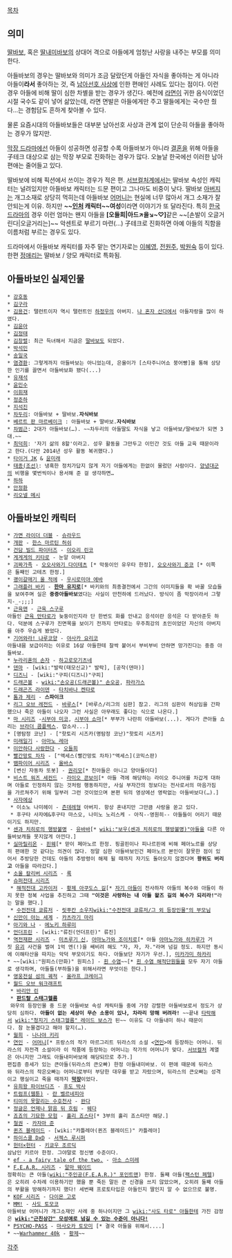 [[목차]]

== 의미 ==
[[딸바보]], 혹은 [[딸내미바보]]의 상대어 격으로 아들에게 엄청난 사랑을 내주는 부모를 의미한다.

아들바보의 경우는 딸바보와 의미가 조금 달랐던게 아들인 자식을 좋아하는 게 아니라 아들이'''라서''' 좋아하는 것, 즉 [[남아선호 사상]]에 인한 편애인 사례도 있다는 점이다. 이런 경우 아들에 비해 딸이 심한 차별을 받는 경우가 생긴다. 예전에 [[라면]]이 귀한 음식이었던 시절 국수도 같이 넣어 삶았는데, 라면 면발은 아들에게만 주고 딸들에게는 국수만 줬다...는 경험담도 흔하게 찾아볼 수 있다. 

물론 요즘시대의 아들바보들은 대부분 남아선호 사상과 관계 없이 단순히 아들을 좋아하는 경우가 많지만.

[[막장 드라마]]에선 아들이 성공하면 성공할 수록 아들바보가 아니라 [[결혼]]을 위해 아들을 子테크 대상으로 삼는 막장 부모로 진화하는 경우가 많다. 오늘날 한국에선 이러한 남아편애는 줄어들고 있다.

딸바보에 비해 픽션에서 쓰이는 경우가 적은 편. [[서브컬처]]계에서는 딸바보 속성인 캐릭터는 널려있지만 아들바보 캐릭터는 드문 편이고 그나마도 비중이 낮다. 딸바보 [[아버지]]는 개그소재로 상당히 먹히는데 아들바보 [[어머니]]는 현실에 너무 많아서 개그 소재가 잘 안되는게 이유. 하지만 '''~~[[인처]] 캐릭터~~여성'''이라면 이야기가 또 달라진다. 특히 [[한국 드라마]]의 경우 이런 엄마는 왠지 아들을 '''[오들희|아드↗을↘~♡]'''같은 ~~[손발이 오글거린다|오글거리는]~~ 악센트로 부르기 마련(…) 子테크로 진화하면 아예 아들의 직함을 이름처럼 부르는 경우도 있다.

드라마에서 아들바보 캐릭터를 자주 맡는 연기자로는 [[이혜영]], [[전원주]], [[박원숙]] 등이 있다. 한편 [[정애리]]는 딸바보 / 양모 캐릭터로 특화됨.

== 아들바보인 실제인물 ==
 * [[강호동]]
 * [[김구라]]
 * [[김용건]]: 탤런트이자 역시 탤런트인 [[하정우]]의 아버지. [[나 혼자 산다]]에서 아들자랑을 많이 하였다.
 * [[김윤아]]
 * [[김정태]]
 * [[김창렬]]: 최근 득녀해서 지금은 [[딸바보]]도 되었다.
 * [[박석민]]
 * [[송일국]]
 * [[염경환]]: 그렇게까지 아들바보는 아니었는데, 은율이가 [스타주니어쇼 붕어빵]을 통해 상당한 인기를 끌면서 아들바보화 됐다(...)
 * [[유재석]]
 * [[윤민수]]
 * [[이휘재]]
 * [[정준하]]
 * [[지석진]]
 * [[차두리]]: 아들바보 + 딸바보.'''자식바보'''
 * [[베르트 판 마르베이크]] : 아들바보 + 딸바보.'''자식바보'''
 * [[차범근]]: 2대가 아들바보(…). ~~차두리의 아들딸도 자식을 낳고 아들바보/딸바보가 되면 3대.~~
 * [[최덕희]]: '자기 삶의 8할'이라고. 성우 활동을 그만두고 이민간 것도 아들 교육 때문이라고 한다.(다만 2014년 성우 활동 복귀했다.)
 * [[타이거 JK]] & [[윤미래]]
 * [[태종(조선)]]: 냉혹한 정치가답지 않게 자기 아들에게는 한없이 물렀던 사람이다. [[양녕대군]]의 비행을 몇번씩이나 용서해 준 걸 생각하면…
 * [[하하]]
 * [[안정환]]
 * [[리오넬 메시]]
== 아들바보인 캐릭터 ==
 * [[가면 라이더 더블]] - [[슈라우드]]
 * [[개판]] - [[한스 마르틴 허쉬]]
 * [[건담 빌드 파이터즈]] - [[이오리 린코]]
 * [[게게게의 키타로]] - 눈알 아버지
 * [[괴짜가족]] - [[오오사와기 다이테츠]] [* 막둥이인 유우타 한정], [[오오사와기 준코]] [* 이쪽은 둘째인 고테츠 한정.]
 * [[괭이갈매기 울 적에]] - [[우시로미야 에바]]
 * [[그래플러 바키]] - '''[[한마 유지로]]'''[* 바키와의 최종결전에서 그간의 이미지들을 확 바꿀 모습들을 보여주며 실은 '''중증아들바보'''였다는 사실이 만천하에 드러났다. 방식이 좀 막장이라서 그렇지-_-;;;]
 * [[근육맨]] - [[근육 스구루]]
 아들인 [[근육 만타로]]가 늦둥이인지라 단 한번도 화를 안내고 응석이란 응석은 다 받아준듯 하다. 덕분에 스구루가 진면목을 보이기 전까지 만타로는 우주최강의 초인이었던 자신의 아버지를 아주 우습게 봤었다.
 * [[기어와라! 냐루코양]] - [[야사카 요리코]]
 아들내뮴 보급이라는 이유로 16살 아들한테 찰싹 붙어서 부비부비 안하면 망가진다는 중증 아들바보.
 * [[누라리횬의 손자]] - [[하고로모기츠네]]  
 * [[덴마]] - [wiki:"발락(태모신교)" 발락], [공작(덴마)]
 * [[디즈니]] - [wiki:"구피(디즈니)"구피]
 * [[드래곤볼]] - [[wiki:"손오공(드래곤볼)" 손오공]], [[파라가스]]
 * [[드래곤즈 라이덴]] - [[타치바나 켄타로]]
 * [[톰과 제리]] - '''스파이크'''
 * [[리그 오브 레전드]] - [[바루스(리그 오브 레전드)|바루스]][* [바루스/리그의 심판] 참고. 리그의 심판이 허상임을 간파했으나 죽은 아들이 나오자 그런 사실은 아무래도 좋다는 식으로 나온다.]
 * [[마 시리즈]] -[[시부야 미코]], [[시부야 쇼마]][* 부부가 나란히 아들바보(...). 게다가 큰아들 쇼리는 [[브라더 콤플렉스]]. 맙소사...]
 * [명탐정 코난] - ["핫토리 시즈카(명탐정 코난)"핫토리 시즈카]
 * [[미래일기]] - [[아마노 레아]]
 * [[미안하다 사랑한다]] - [[오들희]]
 * [[빨간망토 차차]] - ["액세스(빨간망토 차차)"액세스](코믹스판)
 * [[뱀파이어 시리즈]] - [[올바스]]
 * [변신 자동차 또봇] - [[권리모]][* 친아들은 아니고 양아들이다]
 * [[비스트 워즈 세컨드]] - [[라이오 콘보이]][* 아들 격에 해당하는 라이오 주니어를 차갑게 대하며 아들로 인정하지 않는 것처럼 행동하지만, 사실 부자간의 정보다는 전사로서의 마음가짐을 가르쳐주기 위해 일부러 그런 것이었으며 본편 뒤의 영상에선 영락없는 아들바보다(…).] 
 * [[사자에상]]
  * 이소노 나미헤이 - [[츤데레]]형 아버지. 항상 혼내지만 그만큼 사랑을 쏟고 있다.
  * 후구타 사자에&후구타 마스오, 나미노 노리스케 - 아직--영원히-- 아들들이 어리기 때문이기도 하지만.
 * [[센과 치히로의 행방불명]] - [[유바바]][* [[wiki:"보우(센과 치히로의 행방불명)"아들]]을 다른 아들바보캐들 못지않게 아낀다.]
 * [[실마릴리온]] - [[핀웨]][* 맏이 페아노르 한정. 핑골핀이나 피나르핀에 비해 페아노르를 상당히 편애한 것 같다는 의견이 많다. 정말 심한 아들바보인건 페아노르 본인이 잘못한 점이 있어서 추방당한 건데도 아들의 추방령이 해제 될 때까지 자기도 돌아오지 않겠다며 '''왕위도 버리고''' 아들을 따라갔다.]
 * [[소울 칼리버 시리즈]] - [[록]]
 * [[슈퍼전대 시리즈]]
  * [[해적전대 고카이저]] - [[황제 아쿠도스 길]][* [[총사령관 왈즈 길|자기 아들]]이 전사하자 아들의 복수와 아들이 하지 못한 정복 사업을 추진하고 그때 '''"이것은 사랑하는 내 아들 왈즈 길의 복수가 되리라!"'''라는 말을 했다.]
  * [[수전전대 쿄류저]] - [[릿푸칸 소우지]][[wiki:"수전전대 쿄류저/그 외 등장인물"의 부모님]]
 * [[신만이 아는 세계]] - [[카츠라기 마리]]
 * [[아기와 나]] - [[에노키 하루미]]
 * [[언더프린]] - [wiki:"류진(언더프린)" 류진]
 * [[역전재판 시리즈]] - [[미츠루기 신]], [[아마노가와 조이치로]][* 아들 [[아마노가와 히카루]]가 거짓 [[유괴]] 사건을 벌여 1억 엔(!)을 쌔비려 해도 "자, 자, 자."라며 넘길 정도. 하지만 동시에 이해타산을 따지는 악덕 부모이기도 하다. 아들보단 자기가 우선.], [[미카가미 하카리]]
 * ~~[wiki:"원피스(만화)" 원피스] - [[흰 수염]]~~[* [[흰 수염 해적단]]원들을 모두 자기 아들로 생각하며, 아들들(부하들)을 위해서라면 무엇이든 한다.]
 * [[영웅전설 섬의 궤적]] - [[올라프 크레이그]]
 * [[월드 오브 워크래프트]]
  * [[바리안 린]]
  * '''[[판드랄 스태그헬름]]'''
  와우의 등장인물 중 드문 아들바보 속성 캐릭터들 중에 가장 강렬한 아들바보로서 정도가 상당히 심하다. '''아들이 없는 세상이 무슨 소용이 있나, 차라리 망해 버려라!''' ~~끝내 [[타락]]해서 [[wiki:"청지기 스태그헬름" 레이드 보스]]가 된~~ 이유도 다 아들내미 하나 때문이다. 참 눈물겹다고 해야 할지(…).
 * [[월희]] - [[나나야 키리]]
 * [[연인]] - [[어머니]][* 프랑스의 작가 마르그리트 뒤라스의 소설 <[[연인]]>에 등장하는 어머니. 뒤라스의 자전격 소설이라 이 작품에 등장하는 어머니는 작가의 어머니가 맞다. [[서브컬처]] 계열은 아니지만 그래도 아들내미바보에 해당되므로 추가.]
 편집증 증세가 있는 큰아들(뒤라스의 큰오빠) 한정 아들내미바보. 이 편애 때문에 뒤라스와 뒤라스의 작은오빠는 어머니로부터 부당한 대우를 받고 자랐으며, 뒤라스의 큰오빠는 성격이고 행실이고 죽을 때까지 '''[[막장]]'''이었다.
 * [[유희왕 파이브디즈]] - [[후도 박사]]
 * [[트럼프(웹툰)]] - [[란 벨르네피아]]
 * [[티미의 못말리는 수호천사]] - [[완다]]
 * [[정글은 언제나 맑음 뒤 흐림]] - [[웨다]]  
 * [[죠죠의 기묘한 모험]] - [[홀리 죠스타]][* 3부의 홀리 죠스타만 해당.]
 * [[철권]] - [[카자마 준]]
 * [[퀸즈 블레이드]] - [wiki:"카틀레아(퀸즈 블레이드)" 카틀레아]
 * [[하이스쿨 DxD]] - [[서젝스 루시퍼]]
 * [[헌터×헌터]] - [[키쿄우 조르딕]]
 삼남인 키르아 한정. 그야말로 정신병 수준이다.
 * [[ef - a fairy tale of the two.]] - [[아소 스미레]]
 * [[F.E.A.R. 시리즈]] - [[알마 웨이드]]
 정확히는 큰 아들([[wiki:"주인공(F.E.A.R.)" 포인트맨]]) 한정. 둘째 아들([[팩스턴 페텔]])은 오히려 수차례 이용하기만 했을 뿐 죽든 말든 큰 신경을 쓰지 않았으며, 오히려 둘째 아들의 부활을 방해하기까지 했다! 세번째 프로토타입은 아들인지 딸인지 알 수 없으므로 불명.
 * [[KOF 시리즈]] - [[다이몬 고로]]
 * [[MM!]] - [[사도 토모코]]
 아들바보 어머니가 개그소재인 사례 중 하나이지만 그 [[wiki:"사도 타로" 아들]]한테 가진 감정은 '''[[wiki:"근친상간" 모성애로 넘길 수 있는 수준이 아니다!]]'''
 * [[PSYCHO-PASS]] - [[마사오카 토모미]] [* 결국 아들을 위해서....]
 * ~~[[Warhammer 40k]] - [[황제]]~~ 

[[각주]]
